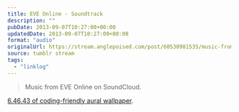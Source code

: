```yaml
---
title: EVE Online - Soundtrack
description: ""
pubDate: 2013-09-07T10:27:00+00:00
updatedDate: 2013-09-07T10:27:00+00:00
format: "audio"
originalUrl: https://stream.anglepoised.com/post/60530981535/music-from-eve-online-on-soundcloud-64643-of
source: tumblr stream
tags:
  - "linklog"
---
```


> Music from EVE Online on SoundCloud.

[6.46.43 of coding-friendly aural wallpaper](https://soundcloud.com/ccpgames/sets/eve-online-in-game-tracks).
